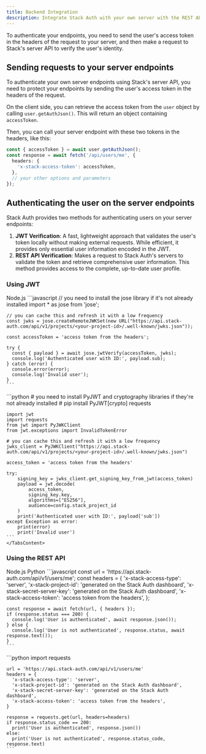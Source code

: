 ```yaml
---
title: Backend Integration
description: Integrate Stack Auth with your own server with the REST APIs
---
```


To authenticate your endpoints, you need to send the user's access token in the headers of the request to your server, and then make a request to Stack's server API to verify the user's identity.

## Sending requests to your server endpoints

To authenticate your own server endpoints using Stack's server API, you need to protect your endpoints by sending the user's access token in the headers of the request.

On the client side, you can retrieve the access token from the `user` object by calling `user.getAuthJson()`. This will return an object containing `accessToken`.

Then, you can call your server endpoint with these two tokens in the headers, like this:

```typescript
const { accessToken } = await user.getAuthJson();
const response = await fetch('/api/users/me', {
  headers: {
    'x-stack-access-token': accessToken,
  },
  // your other options and parameters
});
```

## Authenticating the user on the server endpoints

Stack Auth provides two methods for authenticating users on your server endpoints:

1. **JWT Verification**: A fast, lightweight approach that validates the user's token locally without making external requests. While efficient, it provides only essential user information encoded in the JWT.
2. **REST API Verification**: Makes a request to Stack Auth's servers to validate the token and retrieve comprehensive user information. This method provides access to the complete, up-to-date user profile.

### Using JWT

<Tabs defaultValue="nodejs">
  <TabsList>
    <TabsTrigger value="nodejs">Node.js</TabsTrigger>
  </TabsList>
  <TabsContent value="nodejs">
    ```javascript
    // you need to install the jose library if it's not already installed
    import * as jose from 'jose';

    // you can cache this and refresh it with a low frequency
    const jwks = jose.createRemoteJWKSet(new URL("https://api.stack-auth.com/api/v1/projects/<your-project-id>/.well-known/jwks.json"));

    const accessToken = 'access token from the headers';

    try {
      const { payload } = await jose.jwtVerify(accessToken, jwks);
      console.log('Authenticated user with ID:', payload.sub);
    } catch (error) {
      console.error(error);
      console.log('Invalid user');
    }
    ```
  </TabsContent>
  <TabsContent value="python">
    ```python
    # you need to install PyJWT and cryptography libraries if they're not already installed
    # pip install PyJWT[crypto] requests

    import jwt
    import requests
    from jwt import PyJWKClient
    from jwt.exceptions import InvalidTokenError

    # you can cache this and refresh it with a low frequency
    jwks_client = PyJWKClient("https://api.stack-auth.com/api/v1/projects/<your-project-id>/.well-known/jwks.json")

    access_token = 'access token from the headers'

    try:
        signing_key = jwks_client.get_signing_key_from_jwt(access_token)
        payload = jwt.decode(
            access_token,
            signing_key.key,
            algorithms=["ES256"],
            audience=config.stack_project_id
        )
        print('Authenticated user with ID:', payload['sub'])
    except Exception as error:
        print(error)
        print('Invalid user')
    ```
    </TabsContent>
</Tabs>


### Using the REST API

<Tabs defaultValue="nodejs">
  <TabsList>
    <TabsTrigger value="nodejs">Node.js</TabsTrigger>
    <TabsTrigger value="python">Python</TabsTrigger>
  </TabsList>
  <TabsContent value="nodejs">
    ```javascript
    const url = 'https://api.stack-auth.com/api/v1/users/me';
    const headers = {
      'x-stack-access-type': 'server',
      'x-stack-project-id': 'generated on the Stack Auth dashboard',
      'x-stack-secret-server-key': 'generated on the Stack Auth dashboard',
      'x-stack-access-token': 'access token from the headers',
    };

    const response = await fetch(url, { headers });
    if (response.status === 200) {
      console.log('User is authenticated', await response.json());
    } else {
      console.log('User is not authenticated', response.status, await response.text());
    }
    ```
  </TabsContent>
  <TabsContent value="python">
   ```python
    import requests

    url = 'https://api.stack-auth.com/api/v1/users/me'
    headers = {
      'x-stack-access-type': 'server',
      'x-stack-project-id': 'generated on the Stack Auth dashboard',
      'x-stack-secret-server-key': 'generated on the Stack Auth dashboard',
      'x-stack-access-token': 'access token from the headers',
    }

    response = requests.get(url, headers=headers)
    if response.status_code == 200:
      print('User is authenticated', response.json())
    else:
      print('User is not authenticated', response.status_code, response.text)
    ```
  </TabsContent>
</Tabs>
